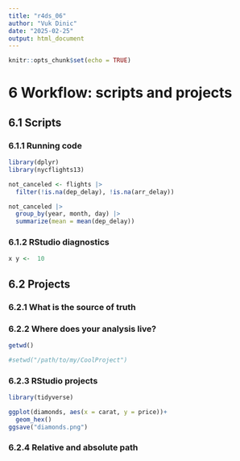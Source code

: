 ```yaml
---
title: "r4ds_06"
author: "Vuk Dinic"
date: "2025-02-25"
output: html_document
---
```


```r
knitr::opts_chunk$set(echo = TRUE)
```

# 6  Workflow: scripts and projects

## 6.1 Scripts

### 6.1.1 Running code

```r
library(dplyr)
library(nycflights13)
```
```r
not_canceled <- flights |>
  filter(!is.na(dep_delay), !is.na(arr_delay))
```

```r
not_canceled |> 
  group_by(year, month, day) |> 
  summarize(mean = mean(dep_delay))
```
### 6.1.2 RStudio diagnostics

```r
x y <-  10
```

## 6.2 Projects

### 6.2.1 What is the source of truth
### 6.2.2 Where does your analysis live?
```r
getwd()
```
```r
#setwd("/path/to/my/CoolProject")
```

### 6.2.3 RStudio projects
```r
library(tidyverse)
```
```r
ggplot(diamonds, aes(x = carat, y = price))+
  geom_hex()
ggsave("diamonds.png")
```
### 6.2.4 Relative and absolute path

